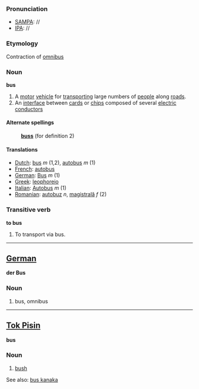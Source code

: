 ===Pronunciation===
*[[w:SAMPA|SAMPA]]: //
*[[w:IPA|IPA]]: //

===Etymology===
Contraction of [[omnibus]]

===Noun===
'''bus'''

# A [[motor]] [[vehicle]] for [[transport]]ing large numbers of [[people]] along [[road]]s.
# An [[interface]] between [[card]]s or [[chip]]s composed of several [[electric]] [[conductor]]s

====Alternate spellings====
:'''[[buss]]''' (for definition 2)

====Translations====
*[[Dutch]]: [[bus]] ''m'' (1,2), [[autobus]] ''m'' (1)
*[[French]]: [[autobus]]
*[[German]]: [[Bus#German|Bus]] ''m'' (1)
*[[Greek]]: [[leophoreio]]
*[[Italian]]: [[Autobus]] ''m'' (1)
*[[Romanian]]: [[autobuz]] ''n'', [[magistrală]] ''f'' (2)

===Transitive verb===
'''to bus'''

# To transport via bus.

----
==[[German]]==

'''der Bus'''

===Noun===

# bus, omnibus

----
==[[Tok Pisin]]==

'''bus'''

===Noun===

# [[bush]]

See also: [[bus kanaka]]